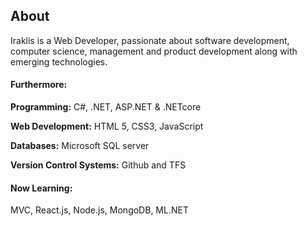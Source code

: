 ## About

Iraklis is a Web Developer, passionate about software development, computer science, 
management and product development along with emerging technologies.

#### Furthermore:

**Programming:** C#, .NET, ASP.NET & .NETcore

**Web Development:** HTML 5, CSS3, JavaScript

**Databases:** Microsoft SQL server

**Version Control Systems:** Github and TFS


#### Now Learning:

MVC, React.js, Node.js, MongoDB, ML.NET 